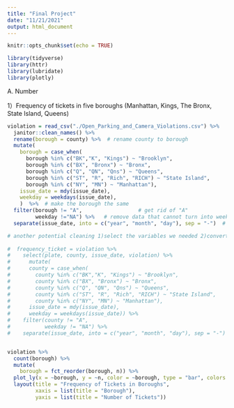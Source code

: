 ```yaml
---
title: "Final Project"
date: "11/21/2021"
output: html_document
---
```


```r
knitr::opts_chunk$set(echo = TRUE)

library(tidyverse)
library(httr)
library(lubridate)
library(plotly)
```

A. Number

1）Frequency of tickets in five boroughs (Manhattan, Kings, The Bronx, State Island, Queens)
```r
violation = read_csv("./Open_Parking_and_Camera_Violations.csv") %>% 
  janitor::clean_names() %>%
  rename(borough = county) %>%  # rename county to borough
  mutate(
    borough = case_when(
      borough %in% c("BK","K", "Kings") ~ "Brooklyn",
      borough %in% c("BX", "Bronx") ~ "Bronx",
      borough %in% c("Q", "QN", "Qns") ~ "Queens",
      borough %in% c("ST", "R", "Rich", "RICH") ~ "State Island",
      borough %in% c("NY", "MN") ~ "Manhattan"),
    issue_date = mdy(issue_date),
    weekday = weekdays(issue_date),
    )  %>%  # make the borough the same 
  filter(borough != "A",                  # get rid of "A"
         weekday !="NA") %>%   # remove data that cannot turn into weekday
  separate(issue_date, into = c("year", "month", "day"), sep = "-")  # separate date into year, month, day

# another potential cleaning 1)select the variables we needed 2)convert the mon into character ?
  
#  frequency_ticket = violation %>% 
#    select(plate, county, issue_date, violation) %>% 
#      mutate(
#      county = case_when(
#        county %in% c("BK","K", "Kings") ~ "Brooklyn",
#        county %in% c("BX", "Bronx") ~ "Bronx",
#        county %in% c("Q", "QN", "Qns") ~ "Queens",
#        county %in% c("ST", "R", "Rich", "RICH") ~ "State Island",
#        county %in% c("NY", "MN") ~ "Manhattan"),
#      issue_date = mdy(issue_date),
#      weekday = weekdays(issue_date)) %>% 
#    filter(county != "A", 
#           weekday != "NA") %>% 
#    separate(issue_date, into = c("year", "month", "day"), sep = "-") %>% 


violation %>% 
  count(borough) %>% 
  mutate(
    borough = fct_reorder(borough, n)) %>% 
  plot_ly(x = ~borough, y = ~n, color = ~borough, type = "bar", colors = "viridis") %>% 
  layout(title = "Frequency of Tickets in Boroughs",
         xaxis = list(title = "Borough"),
         yaxis = list(title = "Number of Tickets"))
```



